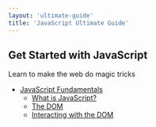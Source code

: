 ```yaml
---
layout: 'ultimate-guide'
title: 'JavaScript Ultimate Guide'
---
```


## Get Started with JavaScript

Learn to make the web do magic tricks

- [JavaScript Fundamentals](/learn/javascript/fundamentals)
  - [What is JavaScript?](/learn/javascript/fundamentals/what-is-javascript)
  - [The DOM](/learn/javascript/fundamentals/the-dom)
  - [Interacting with the DOM](/learn/javascript/fundamentals/interact-DOM)
